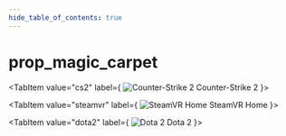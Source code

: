 ```yaml
---
hide_table_of_contents: true
---
```


<!---
!!!!!!
THIS PAGE IS AUTOGENERATED FROM GAME FGD DEFINITIONS!
DO NOT EDIT MANUALLY!
!!!!!!

In order to make edits, you can make an annotation file in /fgd_dump_overrides
-->


# prop_magic_carpet



<Tabs queryString="game">
    
<TabItem value="cs2" label={
    <span>
        <img src={cs2Icon} alt="Counter-Strike 2" className="tab-icon" />
        Counter-Strike 2
    </span>
    }>
    <CS2Page />
</TabItem>

<TabItem value="steamvr" label={
    <span>
        <img src={steamvrIcon} alt="SteamVR Home" className="tab-icon" />
        SteamVR Home
    </span>
    }>
    <STEAMVRPage />
</TabItem>

<TabItem value="dota2" label={
    <span>
        <img src={dota2Icon} alt="Dota 2" className="tab-icon" />
        Dota 2
    </span>
    }>
    <DOTA2Page />
</TabItem>

</Tabs>
